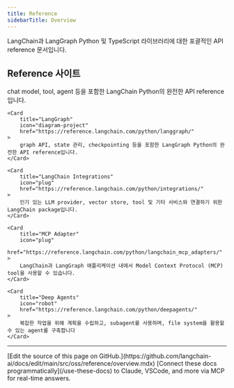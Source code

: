 ```yaml
---
title: Reference
sidebarTitle: Overview
---
```


LangChain과 LangGraph Python 및 TypeScript 라이브러리에 대한 포괄적인 API reference 문서입니다.

## Reference 사이트

<CardGroup cols={2}>
    <Card
        title="LangChain"
        icon="link"
        href="https://reference.langchain.com/python/langchain/"
    >
        chat model, tool, agent 등을 포함한 LangChain Python의 완전한 API reference입니다.
    </Card>

    <Card
        title="LangGraph"
        icon="diagram-project"
        href="https://reference.langchain.com/python/langgraph/"
    >
        graph API, state 관리, checkpointing 등을 포함한 LangGraph Python의 완전한 API reference입니다.
    </Card>

    <Card
        title="LangChain Integrations"
        icon="plug"
        href="https://reference.langchain.com/python/integrations/"
    >
        인기 있는 LLM provider, vector store, tool 및 기타 서비스와 연결하기 위한 LangChain package입니다.
    </Card>

    <Card
        title="MCP Adapter"
        icon="plug"
        href="https://reference.langchain.com/python/langchain_mcp_adapters/"
    >
        LangChain과 LangGraph 애플리케이션 내에서 Model Context Protocol (MCP) tool을 사용할 수 있습니다.
    </Card>

    <Card
        title="Deep Agents"
        icon="robot"
        href="https://reference.langchain.com/python/deepagents/"
    >
        복잡한 작업을 위해 계획을 수립하고, subagent를 사용하며, file system을 활용할 수 있는 agent를 구축합니다
    </Card>



</CardGroup>

---

<Callout icon="pen-to-square" iconType="regular">
    [Edit the source of this page on GitHub.](https://github.com/langchain-ai/docs/edit/main/src/oss/reference/overview.mdx)
</Callout>
<Tip icon="terminal" iconType="regular">
    [Connect these docs programmatically](/use-these-docs) to Claude, VSCode, and more via MCP for    real-time answers.
</Tip>
